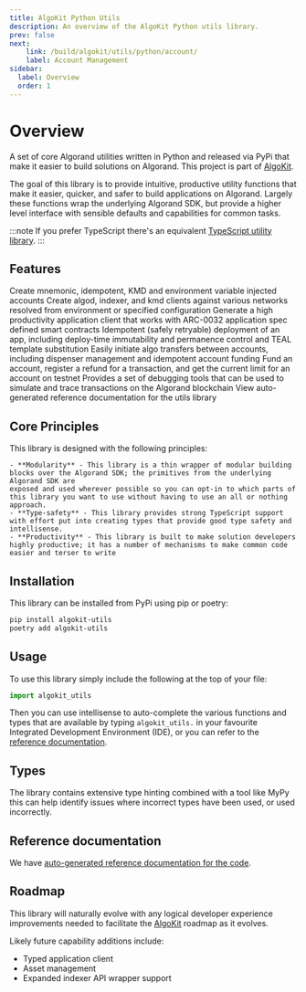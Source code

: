 ```yaml
---
title: AlgoKit Python Utils
description: An overview of the AlgoKit Python utils library.
prev: false
next:
    link: /build/algokit/utils/python/account/
    label: Account Management
sidebar:
  label: Overview
  order: 1
---
```



# Overview
A set of core Algorand utilities written in Python and released via PyPi that make it easier to build solutions on Algorand.
This project is part of [AlgoKit](https://github.com/algorandfoundation/algokit-cli).

The goal of this library is to provide intuitive, productive utility functions that make it easier, quicker, and safer to build applications on Algorand.
Largely these functions wrap the underlying Algorand SDK, but provide a higher level interface with sensible defaults and capabilities for common tasks.

:::note
If you prefer TypeScript there's an equivalent [TypeScript utility library](/build/algokit/ts/overview).
:::

## Features

<LinkInfoCardGrid>
  <LinkInfoCard title="Account Management" icon="build-icon" href="/build/algokit/utils/python/account">
    Create mnemonic, idempotent, KMD and environment variable injected accounts
  </LinkInfoCard>
  <LinkInfoCard title="Client Management" icon="build-icon" href="/build/algokit/utils/python/client">
    Create algod, indexer, and kmd clients against various networks resolved from environment or specified configuration
  </LinkInfoCard>
   <LinkInfoCard title="App Client" icon="build-icon" href="/build/algokit/utils/python/app-client">
    Generate a high productivity application client that works with ARC-0032 application spec defined smart contracts
  </LinkInfoCard>
  <LinkInfoCard title="App Deployment" icon="build-icon" href="/build/algokit/utils/python/app-deploy">
    Idempotent (safely retryable) deployment of an app, including deploy-time immutability and permanence control and TEAL template substitution
  </LinkInfoCard>
  <LinkInfoCard title="Algo Transfer" icon="build-icon" href="/build/algokit/utils/python/transfer">
    Easily initiate algo transfers between accounts, including dispenser management and idempotent account funding
  </LinkInfoCard>
   <LinkInfoCard title="Dispenser Client" icon="build-icon" href="/build/algokit/utils/python/dispenser">
    Fund an account, register a refund for a transaction, and get the current limit for an account on testnet
  </LinkInfoCard>
  <LinkInfoCard title="Debugger" icon="build-icon" href="/build/algokit/utils/python/debugging">
    Provides a set of debugging tools that can be used to simulate and trace transactions on the Algorand blockchain
  </LinkInfoCard>
   <LinkInfoCard title="Reference" icon="build-icon" href="/build/algokit/utils/python/reference">
    View auto-generated reference documentation for the utils library
  </LinkInfoCard>
</LinkInfoCardGrid>

## Core Principles
This library is designed with the following principles:

    - **Modularity** - This library is a thin wrapper of modular building blocks over the Algorand SDK; the primitives from the underlying Algorand SDK are
    exposed and used wherever possible so you can opt-in to which parts of this library you want to use without having to use an all or nothing approach.
    - **Type-safety** - This library provides strong TypeScript support with effort put into creating types that provide good type safety and intellisense.
    - **Productivity** - This library is built to make solution developers highly productive; it has a number of mechanisms to make common code easier and terser to write

## Installation
This library can be installed from PyPi using pip or poetry:

```bash showLineNumbers=false frame=terminal
pip install algokit-utils
poetry add algokit-utils
```
## Usage
To use this library simply include the following at the top of your file:

```python showLineNumbers=false frame=terminal
import algokit_utils
```
Then you can use intellisense to auto-complete the various functions and types that are available by typing `algokit_utils.` in your favourite Integrated Development Environment (IDE),
or you can refer to the [reference documentation](/build/algokit/utils/python/reference).

## Types 
The library contains extensive type hinting combined with a tool like MyPy this can help identify issues where incorrect types have been used, or used incorrectly.

## Reference documentation
We have [auto-generated reference documentation for the code](/build/algokit/utils/python/reference).

## Roadmap
This library will naturally evolve with any logical developer experience improvements needed to facilitate the [AlgoKit](https://github.com/algorandfoundation/algokit-cli) roadmap as it evolves.

Likely future capability additions include:

- Typed application client
- Asset management
- Expanded indexer API wrapper support